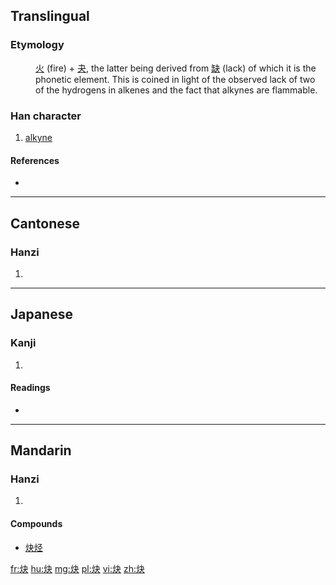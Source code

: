 {{also|耿}}
==Translingual==
===Etymology===
:[[火]] (fire) + [[夬]], the latter being derived from [[缺]] (lack) of which it is the phonetic element. This is coined in light of the observed lack of two of the hydrogens in alkenes and the fact that alkynes are flammable.


===Han character===
{{Han char|rn=86|rad=火|as=04|sn=8|four=9583<sub>0</sub>|canj=火木大 (FDK), X火木大 (XFDK)}}

# [[alkyne]]

====References====
* {{Han ref|kx=0667.190|dkj=18917|dj=1076.270|hdz=32194.030|uh=7094|ud=28820|bh=CD50|bd=52560}}

----

==Cantonese==

===Hanzi===
{{yue-hanzi|jyut=kyut3|y=kyut3}}

# {{defn|lang=yue|sort=火04}}

----

==Japanese==

===Kanji===
{{ja-kanji|grade=|rs=火04}}

# {{defn|lang=ja|sort=火04}}

====Readings====
* {{ja-readings|on=[[けい]] (kei), [[け]] (ke), [[けつ]] (ketsu), [[けち]] (kechi)|kun=}}

----

==Mandarin==

===Hanzi===
{{cmn-hanzi|pin=[[quē]] ([[que1]]), [[guì]] ([[gui4]])|wg=ch'üeh<sup>1</sup>, kuei<sup>4</sup>}}

# {{defn|lang=cmn|sort=火04}}

====Compounds====
* [[炔烃]]

[[fr:炔]]
[[hu:炔]]
[[mg:炔]]
[[pl:炔]]
[[vi:炔]]
[[zh:炔]]